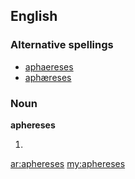 ==English==

===Alternative spellings===
* [[aphaereses]]
* [[aphæreses]]

===Noun===
'''aphereses''' {{p}}

# {{plural of|[[apheresis#English|apheresis]]}}

[[ar:aphereses]]
[[my:aphereses]]